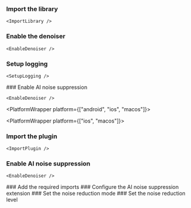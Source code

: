 
<PlatformWrapper platform="web">

### Import the library
    <ImportLibrary />

### Enable the denoiser

    <EnableDenoiser />

### Setup logging

    <SetupLogging />
</PlatformWrapper>

<PlatformWrapper platform="android">
### Enable AI noise suppression

    <EnableDenoiser />
</PlatformWrapper>

<PlatformWrapper platform={["android", "ios", "macos"]}>

<PlatformWrapper platform={["ios", "macos"]}>
###  Import the plugin 

    <ImportPlugin />
</PlatformWrapper>

### Enable AI noise suppression

    <EnableDenoiser />
</PlatformWrapper>
<PlatformWrapper platform="react-js">
### Add the required imports
    <ImportLibrary/>
### Configure the AI noise suppression extension
    <ConfigureExtension/>
### Set the noise reduction mode
    <SetMode/>
### Set the noise reduction level
    <SetLevel/>
</PlatformWrapper>
